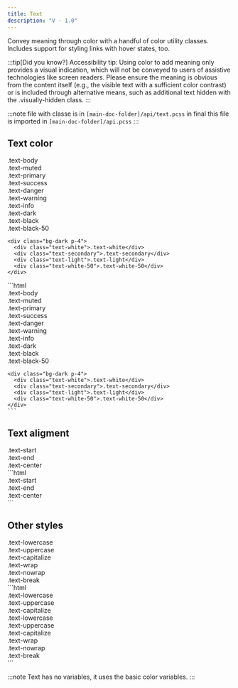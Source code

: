 ```yaml
---
title: Text
description: "V - 1.0"
---
```



Convey meaning through color with a handful of color utility classes. Includes support for styling links with hover states, too.

:::tip[Did you know?]
Accessibility tip: Using color to add meaning only provides a visual indication, which will not be conveyed to users of assistive technologies like screen readers. Please ensure the meaning is obvious from the content itself (e.g., the visible text with a sufficient color contrast) or is included through alternative means, such as additional text hidden with the .visually-hidden class.
:::

:::note
file with classe is in
`[main-doc-folder]/api/text.pcss`
in final this file is imported in
`[main-doc-folder]/api.pcss`
:::

## Text color

<Tabs>
  <TabItem label="Example">
    <div class="text-body">.text-body</div>
    <div class="text-muted">.text-muted</div>
    <div class="text-primary">.text-primary</div>
    <div class="text-success">.text-success</div>
    <div class="text-danger">.text-danger</div>
    <div class="text-warning">.text-warning</div>
    <div class="text-info">.text-info</div>
    <div class="text-dark">.text-dark</div>
    <div class="text-black">.text-black</div>
    <div class="text-black-50">.text-black-50</div>

    <div class="bg-dark p-4">
      <div class="text-white">.text-white</div>
      <div class="text-secondary">.text-secondary</div>
      <div class="text-light">.text-light</div>
      <div class="text-white-50">.text-white-50</div>
    </div>

  </TabItem>

  <TabItem label="HTML">
    ```html
    <div class="text-body">.text-body</div>
    <div class="text-muted">.text-muted</div>
    <div class="text-primary">.text-primary</div>
    <div class="text-success">.text-success</div>
    <div class="text-danger">.text-danger</div>
    <div class="text-warning">.text-warning</div>
    <div class="text-info">.text-info</div>
    <div class="text-dark">.text-dark</div>
    <div class="text-black">.text-black</div>
    <div class="text-black-50">.text-black-50</div>

    <div class="bg-dark p-4">
      <div class="text-white">.text-white</div>
      <div class="text-secondary">.text-secondary</div>
      <div class="text-light">.text-light</div>
      <div class="text-white-50">.text-white-50</div>
    </div>
    ```

  </TabItem>
</Tabs>

## Text aligment

<Tabs>
  <TabItem label="Example">
    <div class="text-start">.text-start</div>
    <div class="text-end">.text-end</div>
    <div class="text-center">.text-center</div>
  </TabItem>

  <TabItem label="HTML">
    ```html
    <div class="text-start">.text-start</div>
    <div class="text-end">.text-end</div>
    <div class="text-center">.text-center</div>
    ```

  </TabItem>
</Tabs>

## Other styles

<Tabs>
  <TabItem label="Example">
    <div class="text-lowercase">.text-lowercase</div>
    <div class="text-uppercase">.text-uppercase</div>
    <div class="text-capitalize">.text-capitalize</div>
    <div class="text-wrap">.text-wrap</div>
    <div class="text-nowrap">.text-nowrap</div>
    <div class="text-break">.text-break</div>
  </TabItem>

  <TabItem label="HTML">
    ```html
    <div class="text-lowercase">.text-lowercase</div>
    <div class="text-uppercase">.text-uppercase</div>
    <div class="text-capitalize">.text-capitalize</div>
    <div class="text-lowercase">.text-lowercase</div>
    <div class="text-uppercase">.text-uppercase</div>
    <div class="text-capitalize">.text-capitalize</div>
    <div class="text-wrap">.text-wrap</div>
    <div class="text-nowrap">.text-nowrap</div>
    <div class="text-break">.text-break</div>
    ```

  </TabItem>
</Tabs>

:::note
Text has no variables, it uses the basic color variables.
:::
